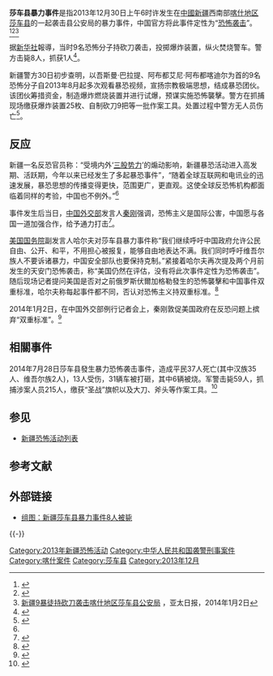 {{POV|time=2014-11-30T17:14:17+00:00}}
{{UTC+8}}
'''莎车县暴力事件'''是指2013年12月30日上午6时许发生在[[中國|中國]][[新疆|新疆]]西南部[[喀什地区|喀什地区]][[莎车县|莎车县]]的一起袭击县公安局的暴力事件，中国官方将此事件定性为“[[恐怖袭击|恐怖袭击]]”。<ref>{{Cite web|title=新疆莎车县“12·30”暴力恐怖袭击案件告破|url=http://www.gov.cn/jrzg/2013-12/31/content_2557417.htm|accessdate=2020-12-12|author=|date=|format=|work=|publisher=[[中华人民共和国中央人民政府|中华人民共和国中央人民政府]]|language=zh}}</ref><ref>{{Cite web|title=新疆莎车暴恐袭击|url=http://www.xinhuanet.com/topicnews/201407/0382.htm|accessdate=2020-12-12|author=|date=|format=|work=|publisher=[[新华网|新华网]]|language=zh}}</ref><ref>[http://www.apdnews.com/news/58117.html 新疆9暴徒持砍刀袭击喀什地区莎车县公安局] {{Wayback|url=http://www.apdnews.com/news/58117.html |date=20140102193928 }}，亚太日报，2014年1月2日</ref>

据[[新华社|新华社]]報導，当时9名恐怖分子持砍刀袭击，投掷爆炸装置，纵火焚烧警车。警方击毙8人，抓获1人<ref>{{cite news| language =zh-hans| author =楚天都市报| url =http://news.sina.com.cn/o/2013-12-31/071029125082.shtml| title =新疆莎车9暴徒袭警| publisher =新浪| date =2013-12-31| accessdate =2013-12-31| archive-date =2019-06-12| archive-url =https://web.archive.org/web/20190612101843/http://news.sina.com.cn/o/2013-12-31/071029125082.shtml| dead-url =no}}</ref>。

新疆警方30日初步查明，以吾斯曼·巴拉提、阿布都艾尼·阿布都喀迪尔为首的9名恐怖分子自2013年8月起多次观看暴恐视频，宣扬宗教极端思想，结成暴恐团伙。该团伙筹措资金，制造爆炸燃烧装置并进行试爆，预谋实施恐怖襲擊。警方在抓捕现场缴获爆炸装置25枚、自制砍刀9把等一批作案工具。处置过程中警方无人员伤亡<ref name=a >{{cite news| language =zh-hans| author =环球网| url =http://news.ifeng.com/mainland/detail_2013_12/31/32604260_0.shtml| title =新疆莎车暴恐案告破：9名暴恐成员8月份就开始预谋| publisher =凤凰网| date =2013-12-31| accessdate =2013-12-31| archive-date =2019-06-08| archive-url =https://web.archive.org/web/20190608185037/http://news.ifeng.com/mainland/detail_2013_12/31/32604260_0.shtml| dead-url =no}}</ref>。

== 反应 ==
新疆一名反恐官员称：“受境内外‘[[三股势力|三股势力]]’的煽动影响，新疆暴恐活动进入高发期、活跃期，今年以来已经发生了多起暴恐事件”，“随着全球互联网和电讯业的迅速发展，暴恐思想的传播变得更快，范围更广，更直观。这使全球反恐怖机构都面临着同样的考验，中国也不例外。”<ref name=a />

事件发生后当日，[[中华人民共和国外交部|中国外交部]]发言人[[秦刚|秦刚]]强调，恐怖主义是国际公害，中国愿与各国一道加强合作，给予通力打击<ref>{{cite news| language =zh-hans| author =北京晨报| url =http://news.163.com/13/1231/15/9HEBSUEN00014AED.html| title =新疆莎车公安处置暴恐袭击| publisher =网易| date =2013-12-31| accessdate =2013-12-31| archive-url =https://web.archive.org/web/20140101062458/http://news.163.com/13/1231/15/9HEBSUEN00014AED.html| archive-date =2014-01-01| dead-url =yes}}</ref>。

[[美国国务院|美国国务院]]副发言人哈尔夫对莎车县暴力事件称“我们继续呼吁中国政府允许公民自由、公开、和平，不用担心被报复，能够自由地表达不满。我们同时呼吁维吾尔族人不要诉诸暴力，中国安全部队也要保持克制。”紧接着哈尔夫再次提及两个月前发生的天安门恐怖袭击，称“美国仍然在评估，没有将此次事件定性为恐怖袭击”。随后现场记者提问美国是否对之前俄罗斯伏爾加格勒發生的恐怖襲擊和中国事件双重标准，哈尔夫称每起事件都不同，否认对恐怖主义持双重标准。<ref>{{cite news|title=美国务院副发言人打断中国记者提问 否认反恐双重标准|url=http://news.ifeng.com/world/detail_2014_01/03/32692300_0.shtml|accessdate=2014-01-04|newspaper=凤凰网|date=2014年1月3日|archive-date=2019-06-09|archive-url=https://web.archive.org/web/20190609233326/http://news.ifeng.com/world/detail_2014_01/03/32692300_0.shtml|dead-url=no}}</ref>

2014年1月2日，在中国外交部例行记者会上，秦刚敦促美国政府在反恐问题上摈弃“双重标准”。<ref>{{cite news|author=秦刚|title=2014年1月2日外交部发言人秦刚主持例行记者会|url=http://www.fmprc.gov.cn/mfa_chn/fyrbt_602243/t1114086.shtml|accessdate=2014-01-04|newspaper=中华人民共和国外交部网站|date=2014年1月2日|publisher=中华人民共和国外交部|location=北京|language=zh-hans|archive-date=2015年9月24日|archive-url=https://web.archive.org/web/20150924042704/http://www.fmprc.gov.cn/mfa_chn/fyrbt_602243/t1114086.shtml|dead-url=no}}</ref>

== 相關事件 ==
2014年7月28日莎车县發生暴力恐怖袭击事件，造成平民37人死亡(其中汉族35人、维吾尔族2人)，13人受伤，31辆车被打砸，其中6辆被烧。军警击毙59人，抓捕涉案人员215人，缴获“圣战”旗帜以及大刀、斧头等作案工具。<ref>{{cite web |url=http://news.sina.com.cn/c/2014-08-03/011330620605.shtml |language= |title=新疆莎车暴恐案致37名民众遇害 59名暴徒被击毙 |publisher=天山网 |date=2014年8月3日 |accessdate= |archive-date=2020-10-21 |archive-url=https://web.archive.org/web/20201021172541/http://news.sina.com.cn/c/2014-08-03/011330620605.shtml |dead-url=no }}</ref>

== 参见 ==

* [[新疆恐怖活動列表|新疆恐怖活动列表]]

== 参考文献 ==
{{reflist|30em}}

== 外部链接 ==
* [https://archive.is/20131231130008/http://news.hexun.com/2013-12-31/161052460_1.html 组图：新疆莎车县暴力事件8人被毙]

{{-}}
{{新疆維吾爾自治區暴力恐怖活動}}

{{DEFAULTSORT:S}}
[[Category:2013年新疆恐怖活动|Category:2013年新疆恐怖活动]]
[[Category:中华人民共和国袭警刑事案件|Category:中华人民共和国袭警刑事案件]]
[[Category:喀什案件|Category:喀什案件]]
[[Category:莎车县|Category:莎车县]]
[[Category:2013年12月|Category:2013年12月]]